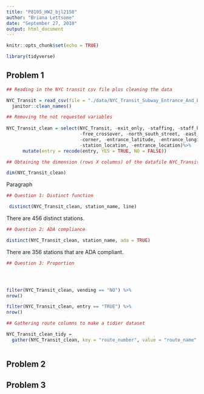 ```yaml
---
title: "P8105_HW2_bjl2150"
author: "Briana Lettsome"
date: "September 27, 2018"
output: html_document
---
```


```r
knitr::opts_chunk$set(echo = TRUE)

library(tidyverse)
```

## Problem 1

```r
## Reading in the NYC transit csv file plus cleaning the data

NYC_Transit = read_csv(file = "./data/NYC_Transit_Subway_Entrance_And_Exit_Data.csv") %>%
  janitor::clean_names()

## Removing the not requested variables
  
NYC_Transit_clean = select(NYC_Transit, -exit_only, -staffing, -staff_hours, -ada_notes, 
                           -free_crossover, -north_south_street, -east_west_street, 
                           -corner, -entrance_latitude, -entrance_longitude, 
                           -station_location, -entrance_location)%>%
      mutate(entry = recode(entry, YES = TRUE, NO = FALSE))

## Obtaining the dimension (rows X columns) of the datafile NYC_Transit_clean

dim(NYC_Transit_clean)
```
Paragraph

```r
## Question 1: Distinct function

 distinct(NYC_Transit_clean, station_name, line)
```
 
There are 456 distinct stations.

```r
## Question 2: ADA compliance

distinct(NYC_Transit_clean, station_name, ada = TRUE)
```
There are 356 stations that are ADA compliant.

```r
## Question 3: Proportion




filter(NYC_Transit_clean, vending == "NO") %>%
nrow()

filter(NYC_Transit_clean, entry == "TRUE") %>%
nrow()
```

```r
## Gathering route columns to make a tidier dataset

NYC_Transit_clean_tidy =
  gather(NYC_Transit_clean, key = "route_number", value = "route_name", route1:route11) 



```
## Problem 2





## Problem 3